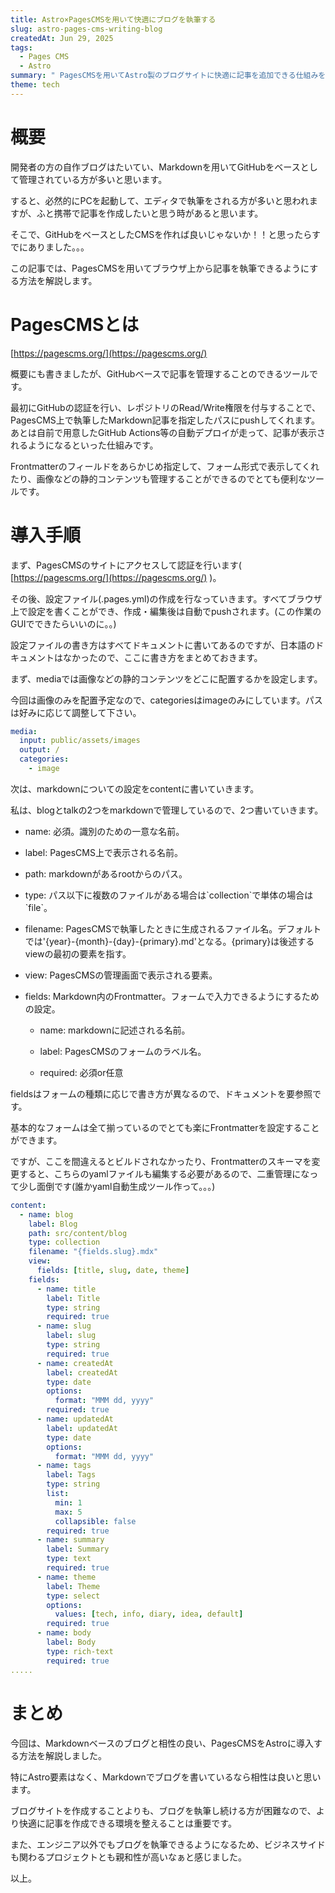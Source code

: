 ```yaml
---
title: Astro×PagesCMSを用いて快適にブログを執筆する
slug: astro-pages-cms-writing-blog
createdAt: Jun 29, 2025
tags:
  - Pages CMS
  - Astro
summary: " PagesCMSを用いてAstro製のブログサイトに快適に記事を追加できる仕組みを整備します。"
theme: tech
---
```

# 概要

開発者の方の自作ブログはたいてい、Markdownを用いてGitHubをベースとして管理されている方が多いと思います。

すると、必然的にPCを起動して、エディタで執筆をされる方が多いと思われますが、ふと携帯で記事を作成したいと思う時があると思います。

そこで、GitHubをベースとしたCMSを作れば良いじゃないか！！と思ったらすでにありました。。。

この記事では、PagesCMSを用いてブラウザ上から記事を執筆できるようにする方法を解説します。

# PagesCMSとは

[https://pagescms.org/](https://pagescms.org/)

概要にも書きましたが、GitHubベースで記事を管理することのできるツールです。

最初にGitHubの認証を行い、レポジトリのRead/Write権限を付与することで、PagesCMS上で執筆したMarkdown記事を指定したパスにpushしてくれます。あとは自前で用意したGitHub Actions等の自動デプロイが走って、記事が表示されるようになるといった仕組みです。

Frontmatterのフィールドをあらかじめ指定して、フォーム形式で表示してくれたり、画像などの静的コンテンツも管理することができるのでとても便利なツールです。

# 導入手順

まず、PagesCMSのサイトにアクセスして認証を行います( [https://pagescms.org/](https://pagescms.org/) )。

その後、設定ファイル(.pages.yml)の作成を行なっていきます。すべてブラウザ上で設定を書くことができ、作成・編集後は自動でpushされます。(この作業のGUIでできたらいいのに。。)

設定ファイルの書き方はすべてドキュメントに書いてあるのですが、日本語のドキュメントはなかったので、ここに書き方をまとめておきます。

まず、mediaでは画像などの静的コンテンツをどこに配置するかを設定します。

今回は画像のみを配置予定なので、categoriesはimageのみにしています。パスは好みに応じて調整して下さい。

```yaml
media:
  input: public/assets/images
  output: /
  categories:
    - image
```

次は、markdownについての設定をcontentに書いていきます。

私は、blogとtalkの2つをmarkdownで管理しているので、2つ書いていきます。

*   name: 必須。識別のための一意な名前。
    
*   label: PagesCMS上で表示される名前。
    
*   path: markdownがあるrootからのパス。
    
*   type: パス以下に複数のファイルがある場合は\`collection\`で単体の場合は\`file\`。
    
*   filename: PagesCMSで執筆したときに生成されるファイル名。デフォルトでは'\{year\}-\{month\}-\{day\}-\{primary\}.md'となる。\{primary\}は後述するviewの最初の要素を指す。
    
*   view: PagesCMSの管理画面で表示される要素。
    
*   fields: Markdown内のFrontmatter。フォームで入力できるようにするための設定。
    
    *   name: markdownに記述される名前。
        
    *   label: PagesCMSのフォームのラベル名。
        
    *   required: 必須or任意
        

fieldsはフォームの種類に応じで書き方が異なるので、ドキュメントを要参照です。

基本的なフォームは全て揃っているのでとても楽にFrontmatterを設定することができます。

ですが、ここを間違えるとビルドされなかったり、Frontmatterのスキーマを変更すると、こちらのyamlファイルも編集する必要があるので、二重管理になって少し面倒です(誰かyaml自動生成ツール作って。。。)

```yaml
content:
  - name: blog
    label: Blog
    path: src/content/blog
    type: collection
    filename: "{fields.slug}.mdx"
    view:
      fields: [title, slug, date, theme]
    fields:
      - name: title
        label: Title
        type: string
        required: true
      - name: slug
        label: slug
        type: string
        required: true
      - name: createdAt
        label: createdAt
        type: date
        options:
          format: "MMM dd, yyyy"
        required: true
      - name: updatedAt
        label: updatedAt
        type: date
        options:
          format: "MMM dd, yyyy"
      - name: tags
        label: Tags
        type: string
        list:
          min: 1
          max: 5
          collapsible: false
        required: true
      - name: summary
        label: Summary
        type: text
        required: true
      - name: theme
        label: Theme
        type: select
        options:
          values: [tech, info, diary, idea, default]
        required: true
      - name: body
        label: Body
        type: rich-text
        required: true
.....
```

# まとめ

今回は、Markdownベースのブログと相性の良い、PagesCMSをAstroに導入する方法を解説しました。

特にAstro要素はなく、Markdownでブログを書いているなら相性は良いと思います。

ブログサイトを作成することよりも、ブログを執筆し続ける方が困難なので、より快適に記事を作成できる環境を整えることは重要です。

また、エンジニア以外でもブログを執筆できるようになるため、ビジネスサイドも関わるプロジェクトとも親和性が高いなぁと感じました。

以上。